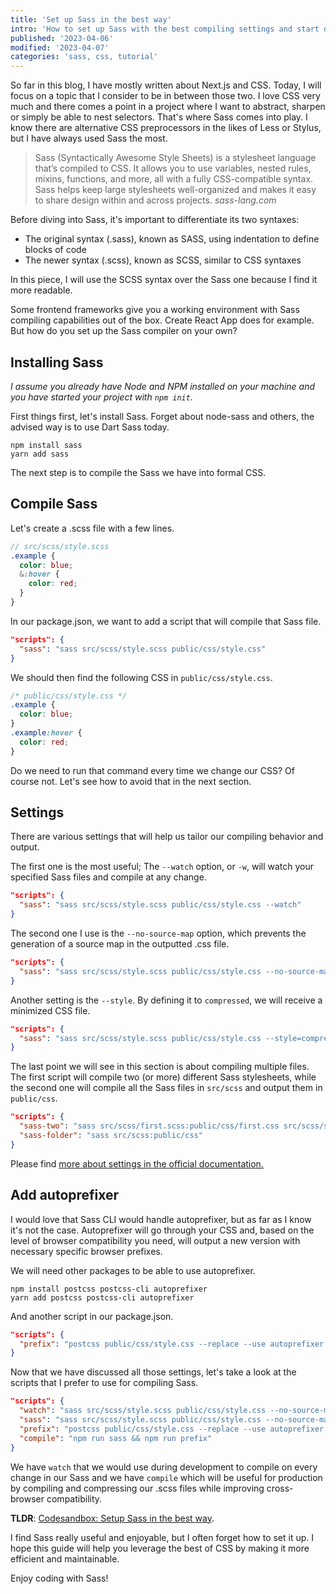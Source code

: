 ```yaml
---
title: 'Set up Sass in the best way'
intro: 'How to set up Sass with the best compiling settings and start developing with it'
published: '2023-04-06'
modified: '2023-04-07'
categories: 'sass, css, tutorial'
---
```



So far in this blog, I have mostly written about Next.js and CSS. Today, I will focus on a topic that I consider to be in between those two. I love CSS very much and there comes a point in a project where I want to abstract, sharpen or simply be able to nest selectors. That's where Sass comes into play. I know there are alternative CSS preprocessors in the likes of Less or Stylus, but I have always used Sass the most.

<blockquote>
  Sass (Syntactically Awesome Style Sheets) is a stylesheet language that’s compiled to CSS. It allows you to use
  variables, nested rules, mixins, functions, and more, all with a fully CSS-compatible syntax. Sass helps keep large
  stylesheets well-organized and makes it easy to share design within and across projects.
  <cite>sass-lang.com</cite>
</blockquote>

Before diving into Sass, it's important to differentiate its two syntaxes:

- The original syntax (.sass), known as SASS, using indentation to define blocks of code
- The newer syntax (.scss), known as SCSS, similar to CSS syntaxes

In this piece, I will use the SCSS syntax over the Sass one because I find it more readable.

Some frontend frameworks give you a working environment with Sass compiling capabilities out of the box. Create React App does for example. But how do you set up the Sass compiler on your own?

## Installing Sass

_I assume you already have Node and NPM installed on your machine and you have started your project with `npm init`._

First things first, let's install Sass. Forget about node-sass and others, the advised way is to use Dart Sass today.

```shell
npm install sass
yarn add sass
```

The next step is to compile the Sass we have into formal CSS.

## Compile Sass

Let's create a .scss file with a few lines.

```scss
// src/scss/style.scss
.example {
  color: blue;
  &:hover {
    color: red;
  }
}
```

In our package.json, we want to add a script that will compile that Sass file.

```json
"scripts": {
  "sass": "sass src/scss/style.scss public/css/style.css"
}
```

We should then find the following CSS in `public/css/style.css`.

```css
/* public/css/style.css */
.example {
  color: blue;
}
.example:hover {
  color: red;
}
```

Do we need to run that command every time we change our CSS? Of course not. Let's see how to avoid that in the next section.

## Settings

There are various settings that will help us tailor our compiling behavior and output.

The first one is the most useful; The `--watch` option, or `-w`, will watch your specified Sass files and compile at any change.

```json
"scripts": {
  "sass": "sass src/scss/style.scss public/css/style.css --watch"
}
```

The second one I use is the `--no-source-map` option, which prevents the generation of a source map in the outputted .css file.

```json
"scripts": {
  "sass": "sass src/scss/style.scss public/css/style.css --no-source-map"
}
```

Another setting is the `--style`. By defining it to `compressed`, we will receive a minimized CSS file.

```json
"scripts": {
  "sass": "sass src/scss/style.scss public/css/style.css --style=compressed"
}
```

The last point we will see in this section is about compiling multiple files. The first script will compile two (or more) different Sass stylesheets, while the second one will compile all the Sass files in `src/scss` and output them in `public/css`.

```json
"scripts": {
  "sass-two": "sass src/scss/first.scss:public/css/first.css src/scss/second.scss:public/css/second.css",
  "sass-folder": "sass src/scss:public/css"
}
```

Please find <a href="https://sass-lang.com/documentation/cli/dart-sass" target="_blank">more about settings in the official documentation.</a>

## Add autoprefixer

I would love that Sass CLI would handle autoprefixer, but as far as I know it's not the case. Autoprefixer will go through your CSS and, based on the level of browser compatibility you need, will output a new version with necessary specific browser prefixes.

We will need other packages to be able to use autoprefixer.

```shell
npm install postcss postcss-cli autoprefixer
yarn add postcss postcss-cli autoprefixer
```

And another script in our package.json.

```json
"scripts": {
  "prefix": "postcss public/css/style.css --replace --use autoprefixer -b 'defaults' --no-map"
}
```

Now that we have discussed all those settings, let's take a look at the scripts that I prefer to use for compiling Sass.

```json
"scripts": {
  "watch": "sass src/scss/style.scss public/css/style.css --no-source-map --watch",
  "sass": "sass src/scss/style.scss public/css/style.css --no-source-map --style=compressed",
  "prefix": "postcss public/css/style.css --replace --use autoprefixer -b 'defaults' --no-map",
  "compile": "npm run sass && npm run prefix"
}
```

We have `watch` that we would use during development to compile on every change in our Sass and we have `compile` which will be useful for production by compiling and compressing our .scss files while improving cross-browser compatibility.

**TLDR**: <a href="https://codesandbox.io/p/sandbox/setup-sass-jbjjlx" target="_blank">Codesandbox: Setup Sass in the best way</a>.

I find Sass really useful and enjoyable, but I often forget how to set it up. I hope this guide will help you leverage the best of CSS by making it more efficient and maintainable.

Enjoy coding with Sass!

